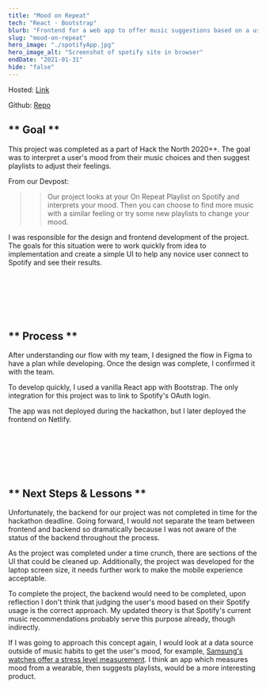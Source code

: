 ```yaml
---
title: "Mood on Repeat"
tech: "React · Bootstrap"
blurb: "Frontend for a web app to offer music suggestions based on a user's spotify activity."
slug: "mood-on-repeat"
hero_image: "./spotifyApp.jpg"
hero_image_alt: "Screenshot of spotify site in browser"
endDate: "2021-01-31"
hide: "false"
---
```


Hosted: [Link](https://gallant-curran-5ef20d.netlify.app)

Github: [Repo](https://github.com/Cormac-C/htn-spotify-fe)

## ** Goal **

This project was completed as a part of Hack the North 2020++.
The goal was to interpret a user's mood from their music choices and then suggest playlists to adjust their feelings.

From our Devpost:

> > Our project looks at your On Repeat Playlist on Spotify and interprets your mood.
> > Then you can choose to find more music with a similar feeling or try some new playlists to change your mood.

I was responsible for the design and frontend development of the project.
The goals for this situation were to work quickly from idea to implementation
and create a simple UI to help any novice user connect to Spotify and see their results.

<br />
<br />
<br />
<br />
<br />

## ** Process **

After understanding our flow with my team, I designed the flow in Figma to have a plan while developing.
Once the design was complete, I confirmed it with the team.

To develop quickly, I used a vanilla React app with Bootstrap.
The only integration for this project was to link to Spotify's OAuth login.

The app was not deployed during the hackathon, but I later deployed the frontend on Netlify.

<br />
<br />
<br />
<br />
<br />

## ** Next Steps & Lessons **

Unfortunately, the backend for our project was not completed in time for the hackathon deadline.
Going forward, I would not separate the team between frontend and backend so dramatically because I was not aware of the status of the backend throughout the process.

As the project was completed under a time crunch, there are sections of the UI that could be cleaned up.
Additionally, the project was developed for the laptop screen size, it needs further work to make the mobile experience acceptable.

To complete the project, the backend would need to be completed, upon reflection I don't think that judging the user's mood based on their Spotify usage is the correct approach.
My updated theory is that Spotify's current music recommendations probably serve this purpose already, though indirectly.

If I was going to approach this concept again, I would look at a data source outside of music habits to get the user's mood, for example, [Samsung's watches offer a stress level measurement](https://www.samsung.com/us/support/answer/ANS00080574/).
I think an app which measures mood from a wearable, then suggests playlists, would be a more interesting product.

<br />
<br />
<br />
<br />
<br />
